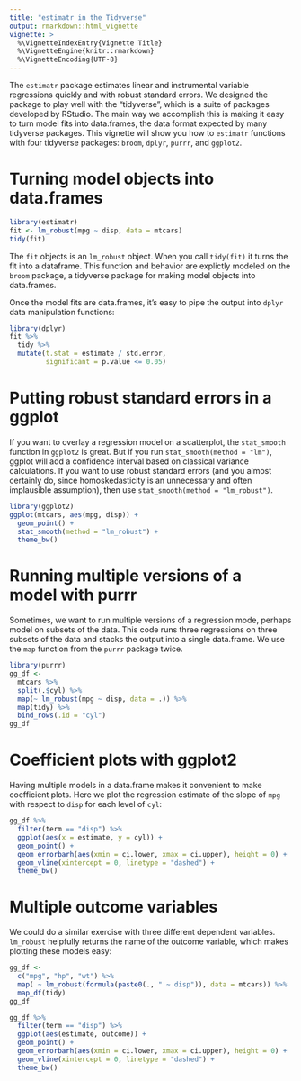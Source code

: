 ```yaml
---
title: "estimatr in the Tidyverse"
output: rmarkdown::html_vignette
vignette: >
  %\VignetteIndexEntry{Vignette Title}
  %\VignetteEngine{knitr::rmarkdown}
  %\VignetteEncoding{UTF-8}
---
```



The `estimatr` package estimates linear and instrumental variable regressions quickly and with robust standard errors. We designed the package to play well with the "tidyverse", which is a suite of packages developed by RStudio. The main way we accomplish this is making it easy to turn model fits into data.frames, the data format expected by many tidyverse packages. This vignette will show you how to `estimatr` functions with four tidyverse packages: `broom`, `dplyr`, `purrr`, and `ggplot2`.

# Turning model objects into data.frames

```r
library(estimatr)
fit <- lm_robust(mpg ~ disp, data = mtcars)
tidy(fit)
```

The `fit` objects is an `lm_robust` object. When you call `tidy(fit)` it turns the fit into a dataframe. This function and behavior are explictly modeled on the `broom` package, a tidyverse package for making model objects into data.frames.

Once the model fits are data.frames, it's easy to pipe the output into `dplyr` data manipulation functions:

```r
library(dplyr)
fit %>%
  tidy %>%
  mutate(t.stat = estimate / std.error,
         significant = p.value <= 0.05)

```

# Putting robust standard errors in a ggplot

If you want to overlay a regression model on a scatterplot, the `stat_smooth` function in `ggplot2` is great. But if you run `stat_smooth(method = "lm")`, ggplot will add a confidence interval based on classical variance calculations. If you want to use robust standard errors (and you almost certainly do, since homoskedasticity is an unnecessary and often implausible assumption), then use `stat_smooth(method = "lm_robust")`.

```r
library(ggplot2)
ggplot(mtcars, aes(mpg, disp)) +
  geom_point() +
  stat_smooth(method = "lm_robust") +
  theme_bw()
```

# Running multiple versions of a model with purrr

Sometimes, we want to run multiple versions of a regression mode, perhaps model on subsets of the data. This code runs three regressions on three subsets of the data and stacks the output into a single data.frame. We use the `map` function from the `purrr` package twice.

```r
library(purrr)
gg_df <-
  mtcars %>%
  split(.$cyl) %>%
  map(~ lm_robust(mpg ~ disp, data = .)) %>% 
  map(tidy) %>%
  bind_rows(.id = "cyl")
gg_df
```


# Coefficient plots with ggplot2

Having multiple models in a data.frame makes it convenient to make coefficient plots. Here we plot the regression estimate of the slope of `mpg` with respect to `disp` for each level of `cyl`:

```r
gg_df %>%
  filter(term == "disp") %>%
  ggplot(aes(x = estimate, y = cyl)) +
  geom_point() +
  geom_errorbarh(aes(xmin = ci.lower, xmax = ci.upper), height = 0) +
  geom_vline(xintercept = 0, linetype = "dashed") +
  theme_bw()
```

# Multiple outcome variables
We could do a similar exercise with three different dependent variables. `lm_robust` helpfully returns the name of the outcome variable, which makes plotting these models easy:
```r
gg_df <-
  c("mpg", "hp", "wt") %>%
  map( ~ lm_robust(formula(paste0(., " ~ disp")), data = mtcars)) %>%
  map_df(tidy)
gg_df

gg_df %>%
  filter(term == "disp") %>%
  ggplot(aes(estimate, outcome)) +
  geom_point() +
  geom_errorbarh(aes(xmin = ci.lower, xmax = ci.upper), height = 0) +
  geom_vline(xintercept = 0, linetype = "dashed") +
  theme_bw()
```


